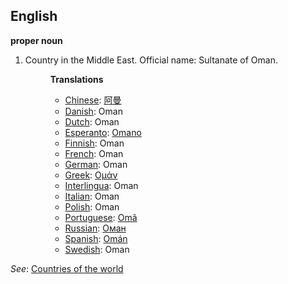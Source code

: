 ==English==

'''proper noun'''

# Country in the Middle East. Official name: Sultanate of Oman.
#:'''Translations'''
#:*[[Chinese]]: [[阿曼]]
#:*[[Danish]]: Oman
#:*[[Dutch]]: Oman
#:*[[Esperanto]]: [[Omano]]
#:*[[Finnish]]: Oman
#:*[[French]]: Oman
#:*[[German]]: Oman
#:*[[Greek]]: [[Ομάν]]
#:*[[Interlingua]]: Oman
#:*[[Italian]]: Oman
#:*[[Polish]]: Oman
#:*[[Portuguese]]: [[Omã]]
#:*[[Russian]]: [[Оман]]
#:*[[Spanish]]: [[Omán]]
#:*[[Swedish]]: Oman

''See'': [[Countries of the world]]